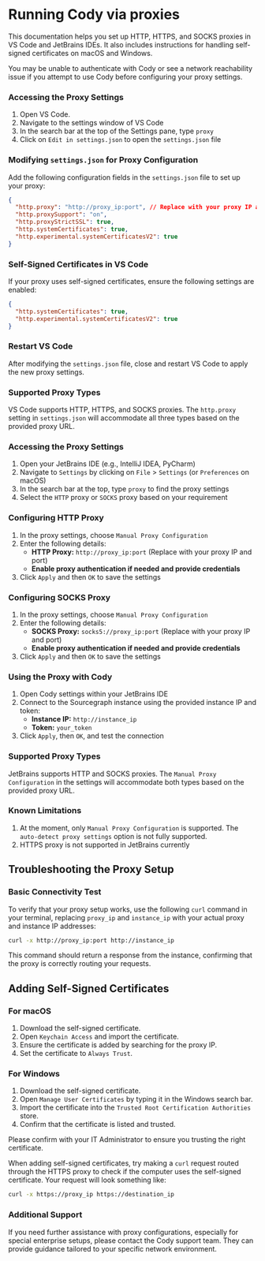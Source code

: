 # Running Cody via proxies

<p className="subtitle">This documentation helps you set up HTTP, HTTPS, and SOCKS proxies in VS Code and JetBrains IDEs. It also includes instructions for handling self-signed certificates on macOS and Windows.</p>

<Tabs>
  <Tab title="Proxy Setup for VS Code">

 <Callout type="info"> You may be unable to authenticate with Cody or see a network reachability issue if you attempt to use Cody before configuring your proxy settings.</Callout>

 ### Accessing the Proxy Settings

1. Open VS Code.
2. Navigate to the settings window of VS Code
3. In the search bar at the top of the Settings pane, type `proxy`
4. Click on `Edit in settings.json` to open the `settings.json` file

  ### Modifying `settings.json` for Proxy Configuration

Add the following configuration fields in the `settings.json` file to set up your proxy:

```json
{
  "http.proxy": "http://proxy_ip:port", // Replace with your proxy IP and port
  "http.proxySupport": "on",
  "http.proxyStrictSSL": true,
  "http.systemCertificates": true,
  "http.experimental.systemCertificatesV2": true
}
```

 ### Self-Signed Certificates in VS Code

If your proxy uses self-signed certificates, ensure the following settings are enabled:

```json
{
  "http.systemCertificates": true,
  "http.experimental.systemCertificatesV2": true
}
```

 ### Restart VS Code

After modifying the `settings.json` file, close and restart VS Code to apply the new proxy settings.

 ### Supported Proxy Types

VS Code supports HTTP, HTTPS, and SOCKS proxies. The `http.proxy` setting in `settings.json` will accommodate all three types based on the provided proxy URL.

  </Tab>

  <Tab title="Proxy Setup for JetBrains">

  ### Accessing the Proxy Settings

1. Open your JetBrains IDE (e.g., IntelliJ IDEA, PyCharm)
2. Navigate to `Settings` by clicking on `File` > `Settings` (or `Preferences` on macOS)
3. In the search bar at the top, type `proxy` to find the proxy settings
4. Select the `HTTP` proxy or `SOCKS` proxy based on your requirement

  ### Configuring HTTP Proxy

1. In the proxy settings, choose `Manual Proxy Configuration`
2. Enter the following details:
    - **HTTP Proxy:** `http://proxy_ip:port` (Replace with your proxy IP and port)
    - **Enable proxy authentication if needed and provide credentials**
3. Click `Apply` and then `OK` to save the settings

  ### Configuring SOCKS Proxy

1. In the proxy settings, choose `Manual Proxy Configuration`
2. Enter the following details:
    - **SOCKS Proxy:** `socks5://proxy_ip:port` (Replace with your proxy IP and port)
    - **Enable proxy authentication if needed and provide credentials**
3. Click `Apply` and then `OK` to save the settings

  ### Using the Proxy with Cody

1. Open Cody settings within your JetBrains IDE
2. Connect to the Sourcegraph instance using the provided instance IP and token:
    - **Instance IP:** `http://instance_ip`
    - **Token:** `your_token`
3. Click `Apply`, then `OK`, and test the connection

### Supported Proxy Types

JetBrains supports HTTP and SOCKS proxies. The `Manual Proxy Configuration` in the settings will accommodate both types based on the provided proxy URL.

### Known Limitations

1. At the moment, only `Manual Proxy Configuration` is supported. The `auto-detect proxy settings` option is not fully supported.
2. HTTPS proxy is not supported in JetBrains currently

  </Tab>

</Tabs>

## Troubleshooting the Proxy Setup

### Basic Connectivity Test

To verify that your proxy setup works, use the following `curl` command in your terminal, replacing `proxy_ip` and `instance_ip` with your actual proxy and instance IP addresses:

```bash
curl -x http://proxy_ip:port http://instance_ip
```

This command should return a response from the instance, confirming that the proxy is correctly routing your requests.

## Adding Self-Signed Certificates

### For macOS

1. Download the self-signed certificate.
2. Open `Keychain Access` and import the certificate.
3. Ensure the certificate is added by searching for the proxy IP.
4. Set the certificate to `Always Trust`.

### For Windows

1. Download the self-signed certificate.
2. Open `Manage User Certificates` by typing it in the Windows search bar.
3. Import the certificate into the `Trusted Root Certification Authorities` store.
4. Confirm that the certificate is listed and trusted.

<Callout type="info"> Please confirm with your IT Administrator to ensure you trusting the right certificate.</Callout>

When adding self-signed certificates, try making a `curl` request routed through the HTTPS proxy to check if the computer uses the self-signed certificate. Your request will look something like:

```bash
curl -x https://proxy_ip https://destination_ip
```

### Additional Support

If you need further assistance with proxy configurations, especially for special enterprise setups, please contact the Cody support team. They can provide guidance tailored to your specific network environment.
